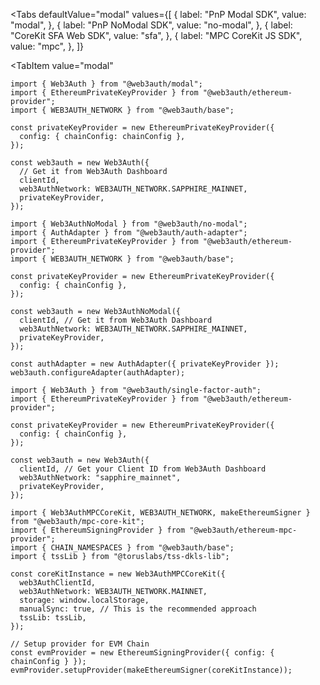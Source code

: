 
<Tabs
  defaultValue="modal"
  values={[
    { label: "PnP Modal SDK", value: "modal", },
    { label: "PnP NoModal SDK", value: "no-modal", },
    { label: "CoreKit SFA Web SDK", value: "sfa", },
    { label: "MPC CoreKit JS SDK", value: "mpc", },
  ]}
>
<TabItem
  value="modal"
>

```tsx
import { Web3Auth } from "@web3auth/modal";
import { EthereumPrivateKeyProvider } from "@web3auth/ethereum-provider";
import { WEB3AUTH_NETWORK } from "@web3auth/base";

const privateKeyProvider = new EthereumPrivateKeyProvider({
  config: { chainConfig: chainConfig },
});

const web3auth = new Web3Auth({
  // Get it from Web3Auth Dashboard
  clientId,
  web3AuthNetwork: WEB3AUTH_NETWORK.SAPPHIRE_MAINNET,
  privateKeyProvider,
});
```

</TabItem>
<TabItem
  value="no-modal"
>

```tsx
import { Web3AuthNoModal } from "@web3auth/no-modal";
import { AuthAdapter } from "@web3auth/auth-adapter";
import { EthereumPrivateKeyProvider } from "@web3auth/ethereum-provider";
import { WEB3AUTH_NETWORK } from "@web3auth/base";

const privateKeyProvider = new EthereumPrivateKeyProvider({
  config: { chainConfig },
});

const web3auth = new Web3AuthNoModal({
  clientId, // Get it from Web3Auth Dashboard
  web3AuthNetwork: WEB3AUTH_NETWORK.SAPPHIRE_MAINNET,
  privateKeyProvider,
});

const authAdapter = new AuthAdapter({ privateKeyProvider });
web3auth.configureAdapter(authAdapter);
```

</TabItem>
<TabItem
  value="sfa"
>

```tsx
import { Web3Auth } from "@web3auth/single-factor-auth";
import { EthereumPrivateKeyProvider } from "@web3auth/ethereum-provider";

const privateKeyProvider = new EthereumPrivateKeyProvider({
  config: { chainConfig },
});

const web3auth = new Web3Auth({
  clientId, // Get your Client ID from Web3Auth Dashboard
  web3AuthNetwork: "sapphire_mainnet",
  privateKeyProvider,
});
```

</TabItem>
<TabItem
  value="mpc"
>

```tsx
import { Web3AuthMPCCoreKit, WEB3AUTH_NETWORK, makeEthereumSigner } from "@web3auth/mpc-core-kit";
import { EthereumSigningProvider } from "@web3auth/ethereum-mpc-provider";
import { CHAIN_NAMESPACES } from "@web3auth/base";
import { tssLib } from "@toruslabs/tss-dkls-lib";

const coreKitInstance = new Web3AuthMPCCoreKit({
  web3AuthClientId,
  web3AuthNetwork: WEB3AUTH_NETWORK.MAINNET,
  storage: window.localStorage,
  manualSync: true, // This is the recommended approach
  tssLib: tssLib,
});

// Setup provider for EVM Chain
const evmProvider = new EthereumSigningProvider({ config: { chainConfig } });
evmProvider.setupProvider(makeEthereumSigner(coreKitInstance));
```

</TabItem>
</Tabs>
